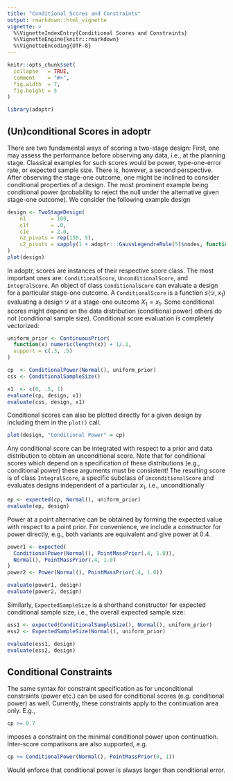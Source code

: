 ```yaml
---
title: "Conditional Scores and Constraints"
output: rmarkdown::html_vignette
vignette: >
  %\VignetteIndexEntry{Conditional Scores and Constraints}
  %\VignetteEngine{knitr::rmarkdown}
  %\VignetteEncoding{UTF-8}
---
```


```r
knitr::opts_chunk$set(
  collapse   = TRUE,
  comment    = "#>",
  fig.width  = 7,
  fig.height = 5
)
```

```r
library(adoptr)
```



## (Un)conditional Scores in **adoptr**

There are two fundamental ways of scoring a two-stage design:
First, one may assess the performance before observing any data, i.e., 
at the planning stage.
Classical examples for such scores would be power, type-one-error rate,
or expected sample size.
There is, however, a second perspective. 
After observing the stage-one outcome, 
one might be inclined to consider conditional properties of a design.
The most prominent example being conditional power (probability to reject
the null under the alternative given stage-one outcome).
We consider the following example design
```r
design <- TwoStageDesign(
    n1        = 100,
    c1f       = .0,
    c1e       = 2.0,
    n2_pivots = rep(150, 5),
    c2_pivots = sapply(1 + adoptr:::GaussLegendreRule(5)$nodes, function(x) -x + 2)
)
plot(design)
```

In adoptr, scores are instances of their respective score class.
The most important ones are: `ConditionalScore`, `UnconditionalScore`, and
`IntegralScore`.
An object of class `ConditionalScore` can evaluate a design for a 
particular stage-one outcome.
A `ConditionalScore` is a function $s(\mathcal{D}, x_1)$ evaluating a
design $\mathcal{D}$ at a stage-one outcome $X_1 = x_1$.
Some conditional scores might depend on the data distribution (conditional
power) others do not (conditional sample size).
Conditional score evaluation is completely vectorized:
```r
uniform_prior <- ContinuousPrior(
  function(x) numeric(length(x)) + 1/.2,
  support = c(.3, .5)
)

cp  <- ConditionalPower(Normal(), uniform_prior)
css <- ConditionalSampleSize()

x1  <- c(0, .5, 1)
evaluate(cp, design, x1)
evaluate(css, design, x1)
```

Conditional scores can also be plotted directly for a given design by 
including them in the `plot()` call.
```r
plot(design, "Conditional Power" = cp)
```

Any conditional score can be integrated with respect to a prior and 
data distribution to obtain an unconditional score.
Note that for conditional scores which depend on a specification of these
distributions (e.g., conditional power) these arguments must be consistent!
The resulting score is of class `IntegralScore`, a specific subclass of 
`UnconditionalScore` and evaluates designs independent of a particular $x_1$,
i.e., unconditionally
```r
ep <- expected(cp, Normal(), uniform_prior)
evaluate(ep, design)
```

Power at a point alternative can be obtained by forming the expected 
value with respect to a point prior.
For convenience, we include a constructor for power directly, e.g., 
both variants are equivalent and give power at $0.4$.
```r
power1 <- expected(
  ConditionalPower(Normal(), PointMassPrior(.4, 1.0)),
  Normal(), PointMassPrior(.4, 1.0)
)
power2 <- Power(Normal(), PointMassPrior(.4, 1.0))

evaluate(power1, design)
evaluate(power2, design)
```

Similarly, `ExpectedSampleSize` is a shorthand constructor for expected
conditional sample size, i.e., the overall expected sample size:
```r
ess1 <- expected(ConditionalSampleSize(), Normal(), uniform_prior)
ess2 <- ExpectedSampleSize(Normal(), uniform_prior)

evaluate(ess1, design)
evaluate(ess2, design)
```



## Conditional Constraints

The same syntax for constraint specification as for unconditional 
constraints (power etc.) can be used for conditional scores 
(e.g. conditional power) as well.
Currently, these constraints apply to the continuation area only.
E.g.,
```r
cp >= 0.7
```
imposes a constraint on the minimal conditional power upon continuation.
Inter-score comparisons are also supported, e.g.
```r
cp >= ConditionalPower(Normal(), PointMassPrior(0, 1))
```
Would enforce that conditional power is always larger than conditional 
error.
